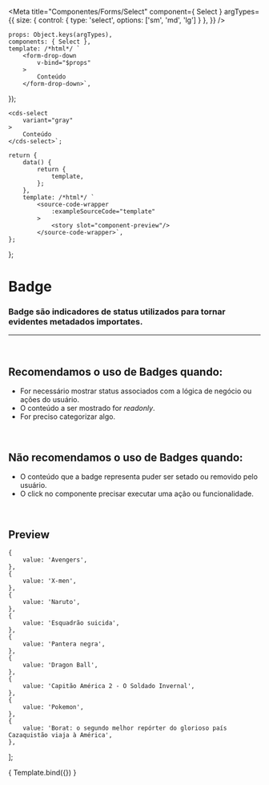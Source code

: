 
<Meta
	title="Componentes/Forms/Select"
	component={ Select }
	argTypes={{
		size: { 
			control: { 
				type: 'select',
				options: ['sm', 'md', 'lg']
			}
		},
	}}
/>

	props: Object.keys(argTypes),
	components: { Select },
	template: /*html*/ `
		<form-drop-down
			v-bind="$props" 
		>
			Conteúdo
		</form-drop-down>`,
});

	<cds-select 
		variant="gray"
	>
		Conteúdo
	</cds-select>`;

	return {
		data() {
			return {
				template,
			};
		},
		template: /*html*/ `
			<source-code-wrapper
				:exampleSourceCode="template"
			>
				<story slot="component-preview"/>
			</source-code-wrapper>`,
	};
};

# Badge

### Badge são indicadores de status utilizados para tornar evidentes metadados importates.
---
<br />

## Recomendamos o uso de Badges quando:
- For necessário mostrar status associados com a lógica de negócio ou ações do usuário.
- O conteúdo a ser mostrado for *readonly*.
- For preciso categorizar algo.


<br />

## Não recomendamos o uso de Badges quando:
- O conteúdo que a badge representa puder ser setado ou removido pelo usuário.
- O click no componente precisar executar uma ação ou funcionalidade.

<br />

## Preview

	{
		value: 'Avengers',
	},
	{
		value: 'X-men',
	},
	{
		value: 'Naruto',
	},
	{
		value: 'Esquadrão suicida',
	},
	{
		value: 'Pantera negra',
	},
	{
		value: 'Dragon Ball',
	},
	{
		value: 'Capitão América 2 - O Soldado Invernal',
	},
	{
		value: 'Pokemon',
	},
	{
		value: 'Borat: o segundo melhor repórter do glorioso país Cazaquistão viaja à América',
	},
];


<Canvas>
	<Story
		name="Select"
		decorators={[docsDecorator]}
		args={{
			value,
			options,
		}}
	>
		{ Template.bind({}) }
	</Story>
</Canvas>

<ArgsTable story="Select" />
